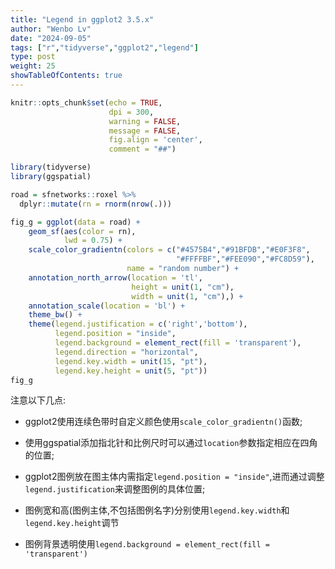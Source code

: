 ```yaml
---
title: "Legend in ggplot2 3.5.x"
author: "Wenbo Lv"
date: "2024-09-05"
tags: ["r","tidyverse","ggplot2","legend"]
type: post
weight: 25
showTableOfContents: true
---
```


```r
knitr::opts_chunk$set(echo = TRUE,
                      dpi = 300,
                      warning = FALSE,
                      message = FALSE,
                      fig.align = 'center',
                      comment = "##")
```

```r
library(tidyverse)
library(ggspatial)

road = sfnetworks::roxel %>% 
  dplyr::mutate(rn = rnorm(nrow(.)))

fig_g = ggplot(data = road) +
    geom_sf(aes(color = rn),
            lwd = 0.75) +
    scale_color_gradientn(colors = c("#4575B4","#91BFDB","#E0F3F8",
                                     "#FFFFBF","#FEE090","#FC8D59"),
                          name = "random number") +
    annotation_north_arrow(location = 'tl',
                           height = unit(1, "cm"),
                           width = unit(1, "cm"),) +
    annotation_scale(location = 'bl') +
    theme_bw() +
    theme(legend.justification = c('right','bottom'),
          legend.position = "inside",
          legend.background = element_rect(fill = 'transparent'),
          legend.direction = "horizontal",
          legend.key.width = unit(15, "pt"),
          legend.key.height = unit(5, "pt"))
fig_g
```

注意以下几点:

- ggplot2使用连续色带时自定义颜色使用`scale_color_gradientn()`函数;

- 使用ggspatial添加指北针和比例尺时可以通过`location`参数指定相应在四角的位置;

- ggplot2图例放在图主体内需指定`legend.position = "inside"`,进而通过调整`legend.justification`来调整图例的具体位置;

- 图例宽和高(图例主体,不包括图例名字)分别使用`legend.key.width`和`legend.key.height`调节

- 图例背景透明使用`legend.background = element_rect(fill = 'transparent')`
